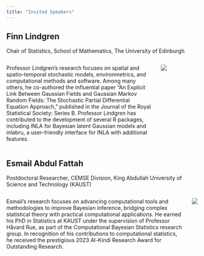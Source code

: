 ```yaml
---
title: "Invited Speakers"
---
```


## Finn Lindgren

Chair of Statistics, School of Mathematics, The University of Edinburgh

::: columns
::: {.column width="80%"}

Professor Lindgren's research focuses on spatial and spatio-temporal stochastic models, environmetrics, and computational methods and software. Among many others, he co-authored the influential paper "An Explicit Link Between Gaussian Fields and Gaussian Markov Random Fields: The Stochastic Partial Differential Equation Approach," published in the Journal of the Royal Statistical Society: Series B. Professor Lindgren has contributed to the development of several R packages, including INLA for Bayesian latent Gaussian models and inlabru, a user-friendly interface for INLA with additional features.

:::
::: {.column width="20%"}

![](img/finn_lindgren.jpg)


:::
:::


## Esmail Abdul Fattah

Postdoctoral Researcher, CEMSE Division, King Abdullah University of Science and Technology (KAUST)

::: columns
::: {.column width=80%"}

Esmail's research focuses on advancing computational tools and methodologies to improve Bayesian inference, bridging complex statistical theory with practical computational applications. He earned his PhD in Statistics at KAUST under the supervision of Professor Håvard Rue, as part of the Computational Bayesian Statistics research group. In recognition of his contributions to computational statistics, he received the prestigious 2023 Al-Kindi Research Award for Outstanding Research.

:::
::: {.column width="20%"}

![](img/Esmail_Abdul_Fattah.png)


:::
:::

